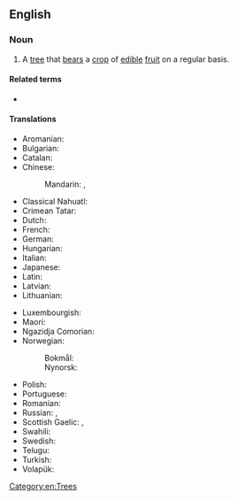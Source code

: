 {{also|fruit-tree}}
==English==
{{wikipedia}}

===Noun===
{{en-noun}}

# A [[tree]] that [[bears]] a [[crop]] of [[edible]] [[fruit]] on a regular basis.

====Related terms====
* {{l|en|food tree}}

====Translations====
{{trans-top|a tree that bears a crop of edible fruit on a regular basis}}
* Aromanian: {{t|rup|pom}}
* Bulgarian: {{t|bg|овошка|f}}
* Catalan: {{t|ca|fruiter|m}}
* Chinese:
*: Mandarin: {{t+|cmn|果樹|sc=Hani}}, {{t+|cmn|果树|tr=guǒshù|sc=Hani}}
* Classical Nahuatl: {{t|nci|xōchihcualcuahuitl}}
* Crimean Tatar: {{t|crh|meyva teregi}}
* Dutch: {{t+|nl|fruitboom|m}}
* French: {{t+|fr|arbre fruitier|m}}
* German: {{t+|de|Obstbaum|m}}
* Hungarian: {{t+|hu|gyümölcsfa}}
* Italian: {{t|it|albero da frutto|m}}
* Japanese: {{t+|ja|果樹|tr=かじゅ, kaju|sc=Jpan}}
* Latin: {{t+|la|pomus}}
* Latvian: {{t|lv|augļu koks|m}}
* Lithuanian: {{t|lt|vaismedis|m}}
{{trans-mid}}
* Luxembourgish: {{t|lb|Uebstbam|m}}
* Maori: {{t|mi|rākau whai hua}}
* Ngazidja Comorian: {{t|zdj|mri wa marunda|c3|c4}}
* Norwegian:
*: Bokmål: {{t|nb|frukttre|n}}
*: Nynorsk: {{t|nn|frukttre|n}}
* Polish: {{t|pl|drzewo owocowe|n}}
* Portuguese: {{t|pt|[[árvore]] [[frutífera]]|f}}
* Romanian: {{t+|ro|pom|m}}
* Russian: {{t|ru|плодо́вое де́рево|n}}, {{t|ru|фрукто́вое де́рево|n}}
* Scottish Gaelic: {{t|gd|meas-chraobh|f}}, {{t|gd|craobh-mheas|f}}
* Swahili: {{t|sw|mti wa matunda|c3|c4}}
* Swedish: {{t+|sv|fruktträd|n}}
* Telugu: {{t+|te|పండ్ల చెట్టు}}
* Turkish: {{t+|tr|meyve ağacı}}
* Volapük: {{t+|vo|flukabim}}
{{trans-bottom}}

[[Category:en:Trees]]